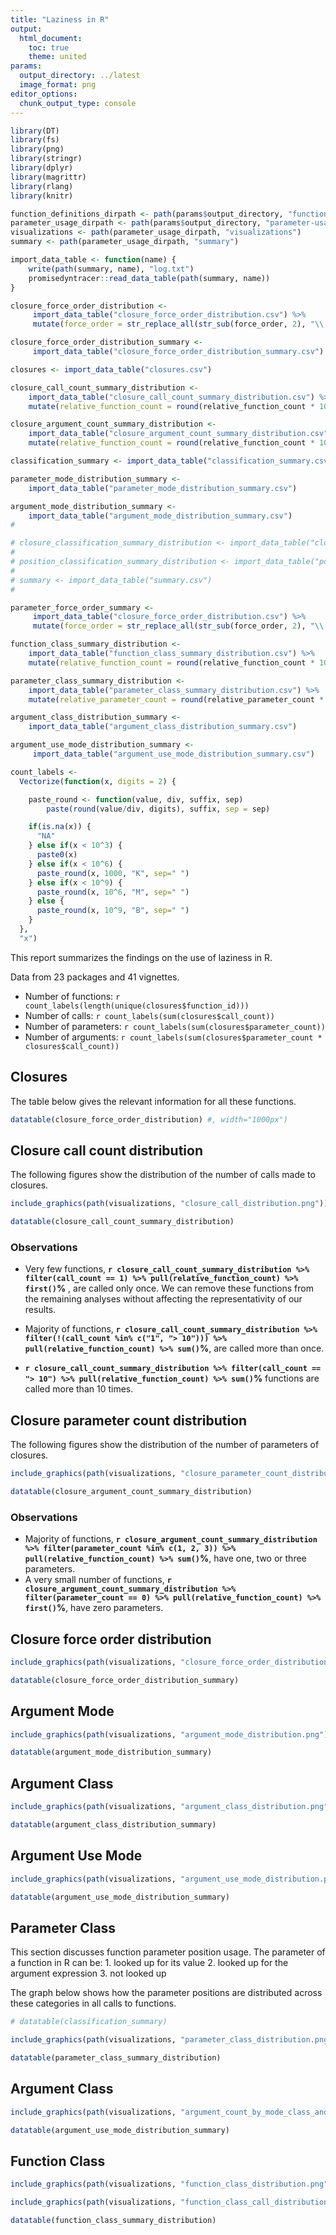 ```yaml
---
title: "Laziness in R"
output:
  html_document:
    toc: true
    theme: united
params:
  output_directory: ../latest
  image_format: png
editor_options:
  chunk_output_type: console
---
```


<style type="text/css">
.main-container {
  max-width: 1200px;
  margin-left: auto;
  margin-right: auto;
  padding-left: 15px;
  padding-right: 15px;
}

.shiny-frame {
    height: 550px;
}
</style>



```r

library(DT)
library(fs)
library(png)
library(stringr)
library(dplyr)
library(magrittr)
library(rlang)
library(knitr)

```

```r

function_definitions_dirpath <- path(params$output_directory, "function-definitions")
parameter_usage_dirpath <- path(params$output_directory, "parameter-usage")
visualizations <- path(parameter_usage_dirpath, "visualizations")
summary <- path(parameter_usage_dirpath, "summary")

```

```r
import_data_table <- function(name) {
    write(path(summary, name), "log.txt")
    promisedyntracer::read_data_table(path(summary, name))
}

closure_force_order_distribution <-
     import_data_table("closure_force_order_distribution.csv") %>%
     mutate(force_order = str_replace_all(str_sub(force_order, 2), "\\|", " ~ "))

closure_force_order_distribution_summary <-
     import_data_table("closure_force_order_distribution_summary.csv")

closures <- import_data_table("closures.csv")

closure_call_count_summary_distribution <- 
    import_data_table("closure_call_count_summary_distribution.csv") %>%
    mutate(relative_function_count = round(relative_function_count * 100, 3))

closure_argument_count_summary_distribution <- 
    import_data_table("closure_argument_count_summary_distribution.csv") %>%
    mutate(relative_function_count = round(relative_function_count * 100, 3))

classification_summary <- import_data_table("classification_summary.csv")

parameter_mode_distribution_summary <-
    import_data_table("parameter_mode_distribution_summary.csv")

argument_mode_distribution_summary <-
    import_data_table("argument_mode_distribution_summary.csv")
#

# closure_classification_summary_distribution <- import_data_table("closure_classification_summary_distribution.csv")
# 
# position_classification_summary_distribution <- import_data_table("position_classification_summary_distribution.csv")
# 
# summary <- import_data_table("summary.csv")
# 

parameter_force_order_summary <- 
     import_data_table("closure_force_order_distribution.csv") %>%
     mutate(force_order = str_replace_all(str_sub(force_order, 2), "\\|", " ~ "))

function_class_summary_distribution <-
    import_data_table("function_class_summary_distribution.csv") %>%
    mutate(relative_function_count = round(relative_function_count * 100, 3))

parameter_class_summary_distribution <-
    import_data_table("parameter_class_summary_distribution.csv") %>%
    mutate(relative_parameter_count = round(relative_parameter_count * 100, 3))

argument_class_distribution_summary <-
    import_data_table("argument_class_distribution_summary.csv")

argument_use_mode_distribution_summary <- 
     import_data_table("argument_use_mode_distribution_summary.csv")
```

```r
count_labels <-
  Vectorize(function(x, digits = 2) {

    paste_round <- function(value, div, suffix, sep)
        paste(round(value/div, digits), suffix, sep = sep)

    if(is.na(x)) {
      "NA"
    } else if(x < 10^3) {
      paste0(x)
    } else if(x < 10^6) {
      paste_round(x, 1000, "K", sep=" ")
    } else if(x < 10^9) {
      paste_round(x, 10^6, "M", sep=" ")
    } else {
      paste_round(x, 10^9, "B", sep=" ")
    }
  },
  "x")
```

This report summarizes the findings on the use of laziness in R.

Data from 23 packages and 41 vignettes.

* Number of functions: `r count_labels(length(unique(closures$function_id)))` 
* Number of calls: `r count_labels(sum(closures$call_count))`
* Number of parameters: `r count_labels(sum(closures$parameter_count))`
* Number of arguments: `r count_labels(sum(closures$parameter_count * closures$call_count))`


## Closures

The table below gives the relevant information for all these functions.

```r
datatable(closure_force_order_distribution) #, width="1000px")
```

## Closure call count distribution

The following figures show the distribution of the number of calls made to closures.

```r
include_graphics(path(visualizations, "closure_call_distribution.png"))
```

```r
datatable(closure_call_count_summary_distribution)
```

### Observations

* Very few functions, **`r closure_call_count_summary_distribution %>% filter(call_count == 1) %>% pull(relative_function_count) %>% first()`%** , are called only once. We can remove these functions from the remaining analyses without affecting the representativity of our results.

* Majority of functions, **`r closure_call_count_summary_distribution %>% filter(!(call_count %in% c("1", "> 10"))) %>% pull(relative_function_count) %>% sum()`%**, are called more than once.

* **`r closure_call_count_summary_distribution %>% filter(call_count == "> 10") %>% pull(relative_function_count) %>% sum()`%** functions are called more than 10 times.

## Closure parameter count distribution

The following figures show the distribution of the number of parameters of closures.

```r
include_graphics(path(visualizations, "closure_parameter_count_distribution.png"))
```

```r
datatable(closure_argument_count_summary_distribution)
```

### Observations
- Majority of functions, **`r closure_argument_count_summary_distribution %>% filter(parameter_count %in% c(1, 2, 3)) %>% pull(relative_function_count) %>% sum()`%**, have one, two or three parameters.
- A very small number of functions, **`r closure_argument_count_summary_distribution %>% filter(parameter_count == 0) %>% pull(relative_function_count) %>% first()`%**, have zero parameters.

## Closure force order distribution

```r
include_graphics(path(visualizations, "closure_force_order_distribution.png"))
```

```r
datatable(closure_force_order_distribution_summary)
```

<!--## Parameter Mode

```r
include_graphics(path(visualizations, "parameter_mode_distribution.png"))
```

```r
datatable(parameter_mode_distribution_summary)
```
-->
## Argument Mode

```r
include_graphics(path(visualizations, "argument_mode_distribution.png"))
```

```r
datatable(argument_mode_distribution_summary)
```

## Argument Class

```r
include_graphics(path(visualizations, "argument_class_distribution.png"))
```

```r
datatable(argument_class_distribution_summary)
```

## Argument Use Mode

```r
include_graphics(path(visualizations, "argument_use_mode_distribution.png"))
```

```r
datatable(argument_use_mode_distribution_summary)
```



## Parameter Class

This section discusses function parameter position usage. The parameter of a function in R can be:
1. looked up for its value
2. looked up for the argument expression
3. not looked up

The graph below shows how the parameter positions are distributed across these categories in all calls to functions.

```r
# datatable(classification_summary)
```

```r
include_graphics(path(visualizations, "parameter_class_distribution.png"))
```

```r
datatable(parameter_class_summary_distribution)
```

## Argument Class

```r
include_graphics(path(visualizations, "argument_count_by_mode_class_and_use.png"))
```

```r
datatable(argument_use_mode_distribution_summary)
```

## Function Class

```r
include_graphics(path(visualizations, "function_class_distribution.png"))
```

```r
include_graphics(path(visualizations, "function_class_call_distribution.png"))
```

```r
datatable(function_class_summary_distribution)
```
